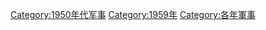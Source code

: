 [[Category:1950年代军事|Category:1950年代军事]]
[[Category:1959年|Category:1959年]]
[[Category:各年軍事|Category:各年軍事]]